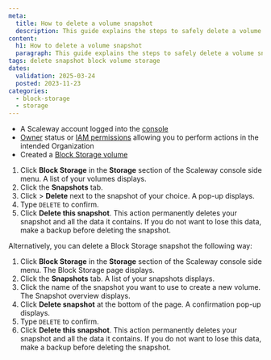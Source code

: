 ```yaml
---
meta:
  title: How to delete a volume snapshot
  description: This guide explains the steps to safely delete a volume snapshot from your Scaleway account.
content:
  h1: How to delete a volume snapshot
  paragraph: This guide explains the steps to safely delete a volume snapshot from your Scaleway account.
tags: delete snapshot block volume storage
dates:
  validation: 2025-03-24
  posted: 2023-11-23
categories:
  - block-storage
  - storage
---
```


<Macro id="requirements" />

- A Scaleway account logged into the [console](https://console.scaleway.com)
- [Owner](/iam/concepts/#owner) status or [IAM permissions](/iam/concepts/#permission) allowing you to perform actions in the intended Organization
- Created a [Block Storage volume](/block-storage/how-to/create-a-volume/)


1. Click **Block Storage** in the **Storage** section of the Scaleway console side menu. A list of your volumes displays.
2. Click the **Snapshots** tab.
3. Click <Icon name="more" /> > **Delete** next to the snapshot of your choice. A pop-up displays.
4. Type `DELETE` to confirm.
5. Click **Delete this snapshot**.
    <Message type="important">
      This action permanently deletes your snapshot and all the data it contains. If you do not want to lose this data, make a backup before deleting the snapshot.
    </Message>

Alternatively, you can delete a Block Storage snapshot the following way:

1. Click **Block Storage** in the **Storage** section of the Scaleway console side menu. The Block Storage page displays.
2. Click the **Snapshots** tab. A list of your snapshots displays.
3. Click the name of the snapshot you want to use to create a new volume. The Snapshot overview displays.
4. Click **Delete snapshot** at the bottom of the page. A confirmation pop-up displays.
5. Type `DELETE` to confirm.
6. Click **Delete this snapshot**.
    <Message type="important">
      This action permanently deletes your snapshot and all the data it contains. If you do not want to lose this data, make a backup before deleting the snapshot.
    </Message>
